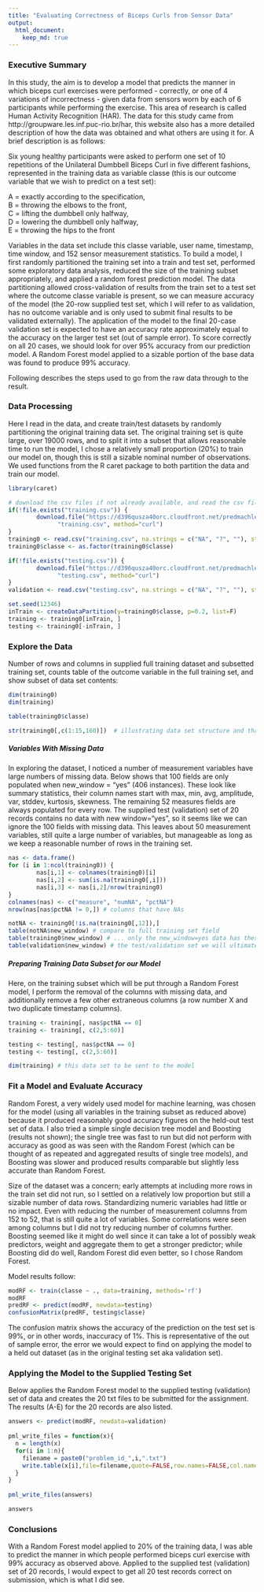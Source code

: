 ```yaml
---
title: "Evaluating Correctness of Biceps Curls from Sensor Data"
output:
  html_document:
    keep_md: true
---
```



### Executive Summary

In this study, the aim is to develop a model that predicts the manner in which biceps curl exercises were performed - correctly, or one of 4 variations of incorrectness - given data from sensors worn by each of 6 participants while performing the exercise. This area of research is called Human Activity Recognition (HAR). The data for this study came from http://groupware.les.inf.puc-rio.br/har, this website also has a more detailed description of how the data was obtained and what others are using it for. A brief description is as follows:

Six young healthy participants were asked to perform one set of 10 repetitions of the Unilateral Dumbbell Biceps Curl in five different fashions, represented in the training data as variable classe (this is our outcome variable that we wish to predict on a test set): 

A = exactly according to the specification,  
B = throwing the elbows to the front,  
C = lifting the dumbbell only halfway,  
D = lowering the dumbbell only halfway,  
E = throwing the hips to the front  

Variables in the data set include this classe variable, user name, timestamp, time window, and 152 sensor measurement statistics. To build a model, I first randomly partitioned the training set into a train and test set, performed some exploratory data analysis, reduced the size of the training subset appropriately, and applied a random forest prediction model. The data partitioning allowed cross-validation of results from the train set to a test set where the outcome classe variable is present, so we can measure accuracy of the model (the 20-row supplied test set, which I will refer to as validation, has no outcome variable and is only used to submit final results to be validated externally). The application of the model to the final 20-case validation set is expected to have an accuracy rate approximately equal to the accuracy on the larger test set (out of sample error). To score correctly on all 20 cases, we should look for over 95% accuracy from our prediction model. A Random Forest model applied to a sizable portion of the base data was found to produce 99% accuracy.

Following describes the steps used to go from the raw data through to the result.


### Data Processing

Here I read in the data, and create train/test datasets by randomly partitioning the original training data set. The original training set is quite large, over 19000 rows, and to split it into a subset that allows reasonable time to run the model, I chose a relatively small proportion (20%) to train our model on, though this is still a sizable nominal number of observations. We used functions from the R caret package to both partition the data and train our model.


```r
library(caret)

# download the csv files if not already available, and read the csv files 
if(!file.exists("training.csv")) {
        download.file("https://d396qusza40orc.cloudfront.net/predmachlearn/pml-training.csv", 
              "training.csv", method="curl")
}
training0 <- read.csv("training.csv", na.strings = c("NA", "?", ""), stringsAsFactors=FALSE) 
training0$classe <- as.factor(training0$classe)

if(!file.exists("testing.csv")) {
        download.file("https://d396qusza40orc.cloudfront.net/predmachlearn/pml-testing.csv", 
              "testing.csv", method="curl")
}
validation <- read.csv("testing.csv", na.strings = c("NA", "?", ""), stringsAsFactors=FALSE) 

set.seed(12346)
inTrain <- createDataPartition(y=training0$classe, p=0.2, list=F)
training <- training0[inTrain, ]
testing <- training0[-inTrain, ]
```


### Explore the Data

Number of rows and columns in supplied full training dataset and subsetted training set, counts table of the outcome variable in the full training set, and show subset of data set contents:

```r
dim(training0)
dim(training)

table(training0$classe)

str(training0[,c(1:15,160)])  # illustrating data set structure and that some columns have lots of NAs
```


##### Variables With Missing Data  

In exploring the dataset, I noticed a number of measurement variables have large numbers of missing data. Below shows that 100 fields are only populated when new_window = "yes" (406 instances). These look like summary statistics, their column names start with max, min, avg, amplitude, var, stddev, kurtosis, skewness. The remaining 52 measures fields are always populated for every row. The supplied test (validation) set of 20 records contains no data with new window="yes", so it seems like we can ignore the 100 fields with missing data. This leaves about 50 measurement variables, still quite a large number of variables, but manageable as long as we keep a reasonable number of rows in the training set.

```r
nas <- data.frame()
for (i in 1:ncol(training0)) {
        nas[i,1] <- colnames(training0)[i]
        nas[i,2] <- sum(is.na(training0[,i]))
        nas[i,3] <- nas[i,2]/nrow(training0)
}
colnames(nas) <- c("measure", "numNA", "pctNA")
nrow(nas[nas$pctNA != 0,]) # columns that have NAs 

notNA <- training0[!is.na(training0[,12]),]
table(notNA$new_window) # compare to full training set field
table(training0$new_window) # ... only the new_window=yes data has these fields populated
table(validation$new_window) # the test/validation set we will ultimately test model on:
```

##### Preparing Training Data Subset for our Model

Here, on the training subset which will be put through a Random Forest model, I perform the removal of the columns with missing data, and additionally remove a few other extraneous columns (a row number X and two duplicate timestamp columns).

```r
training <- training[, nas$pctNA == 0]
training <- training[, c(2,5:60)]

testing <- testing[, nas$pctNA == 0]
testing <- testing[, c(2,5:60)]

dim(training) # this data set to be sent to the model
```


### Fit a Model and Evaluate Accuracy

Random Forest, a very widely used model for machine learning, was chosen for the model (using all variables in the training subset as reduced above) because it produced reasonably good accuracy figures on the held-out test set of data. I also tried a simple single decision tree model and Boosting (results not shown); the single tree was fast to run but did not perform with accuracy as good as was seen with the Random Forest (which can be thought of as repeated and aggregated results of single tree models), and Boosting was slower and produced results comparable but slightly less accurate than Random Forest. 

Size of the dataset was a concern; early attempts at including more rows in the train set did not run, so I settled on a relatively low proportion but still a sizable number of data rows. Standardizing numeric variables had little or no impact. Even with reducing the number of measurement columns from 152 to 52, that is still quite a lot of variables. Some correlations were seen among columns but I did not try reducing number of columns further. Boosting seemed like it might do well since it can take a lot of possibly weak predictors, weight and aggregate them to get a stronger predictor; while Boosting did do well, Random Forest did even better, so I chose Random Forest.

Model results follow:

```r
modRF <- train(classe ~ ., data=training, methods='rf') 
modRF 
predRF <- predict(modRF, newdata=testing)
confusionMatrix(predRF, testing$classe)
```

The confusion matrix shows the accuracy of the prediction on the test set is 99%, or in other words, inaccuracy of 1%. This is representative of the out of sample error, the error we would expect to find on applying the model to a held out dataset (as in the original testing set aka validation set).


### Applying the Model to the Supplied Testing Set

Below applies the Random Forest model to the supplied testing (validation) set of data and creates the 20 txt files to be submitted for the assignment. The results (A-E) for the 20 records are also listed. 

```r
answers <- predict(modRF, newdata=validation)
 
pml_write_files = function(x){
  n = length(x)
  for(i in 1:n){
    filename = paste0("problem_id_",i,".txt")
    write.table(x[i],file=filename,quote=FALSE,row.names=FALSE,col.names=FALSE)
  }
}
 
pml_write_files(answers)

answers
```


### Conclusions

With a Random Forest model applied to 20% of the training data, I was able to predict the manner in which people performed biceps curl exercise with 99% accuracy as observed above. Applied to the supplied test (validation) set of 20 records, I would expect to get all 20 test records correct on submission, which is what I did see.
